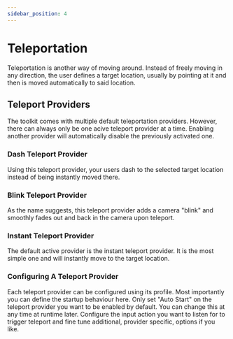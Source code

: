 ```yaml
---
sidebar_position: 4
---
```



# Teleportation

Teleportation is another way of moving around. Instead of freely moving in any direction, the user defines a target location, usually by pointing at it and then is moved automatically to said location.

## Teleport Providers

The toolkit comes with multiple default teleportation providers. However, there can always only be one acive teleport provider at a time. Enabling another provider will automatically disable the previously activated one.

### Dash Teleport Provider

Using this teleport provider, your users dash to the selected target location instead of being instantly moved there.

### Blink Teleport Provider

As the name suggests, this teleport provider adds a camera "blink" and smoothly fades out and back in the camera upon teleport.

### Instant Teleport Provider

The default active provider is the instant teleport provider. It is the most simple one and will instantly move to the target location.

### Configuring A Teleport Provider

Each teleport provider can be configured using its profile. Most importantly you can define the startup behaviour here. Only set "Auto Start" on the teleport provider you want to be enabled by default. You can change this at any time at runtime later.
Configure the input action you want to listen for to trigger teleport and fine tune additional, provider specific, options if you like.

<CenteredImage src={teleportProviderProfileImage} alt="A teleport provider profile. In this example we are looking at the instant teleport provider profile." />